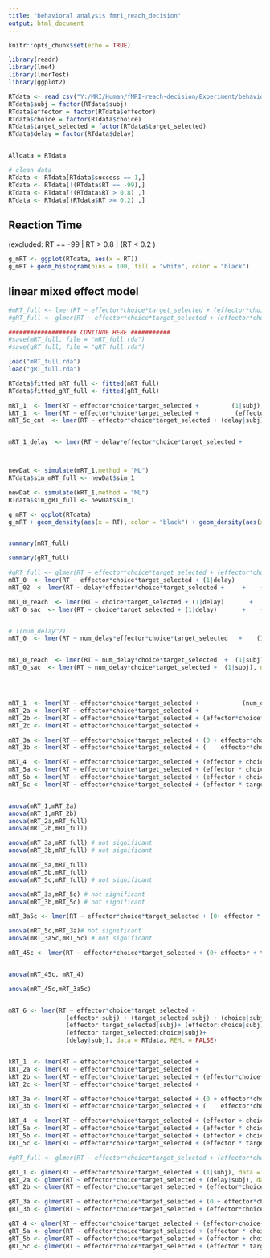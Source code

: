 ```yaml
---
title: "behavioral analysis fmri_reach_decision"
output: html_document
---
```


```r
knitr::opts_chunk$set(echo = TRUE)

library(readr)
library(lme4)
library(lmerTest)
library(ggplot2)

RTdata <- read_csv("Y:/MRI/Human/fMRI-reach-decision/Experiment/behavioral_data/current_dat_file.csv")
RTdata$subj = factor(RTdata$subj)
RTdata$effector = factor(RTdata$effector)
RTdata$choice = factor(RTdata$choice)
RTdata$target_selected = factor(RTdata$target_selected)
RTdata$delay = factor(RTdata$delay)


Alldata = RTdata

# clean data
RTdata <- RTdata[RTdata$success == 1,]
RTdata <- RTdata[!(RTdata$RT == -99),]
RTdata <- RTdata[!(RTdata$RT > 0.8) ,]
RTdata <- RTdata[(RTdata$RT >= 0.2) ,]
```

## Reaction Time

(excluded: RT == -99 | RT > 0.8 | (RT < 0.2 )

```r
g_mRT <- ggplot(RTdata, aes(x = RT))
g_mRT + geom_histogram(bins = 100, fill = "white", color = "black")
```

## linear mixed effect model

```r

#mRT_full <- lmer(RT ~ effector*choice*target_selected + (effector*choice*target_selected|subj) + (delay|subj), data = RTdata, REML = FALSE)
#gRT_full <- glmer(RT ~ effector*choice*target_selected + (effector*choice*target_selected|subj) + (delay|subj), data = RTdata,family = inverse.gaussian)

################### CONTINUE HERE ###########
#save(mRT_full, file = "mRT_full.rda")
#save(gRT_full, file = "gRT_full.rda")

load("mRT_full.rda")
load("gRT_full.rda")

```


```r
RTdata$fitted_mRT_full <- fitted(mRT_full)
RTdata$fitted_gRT_full <- fitted(gRT_full)

mRT_1  <- lmer(RT ~ effector*choice*target_selected +         (1|subj), data = RTdata, REML = FALSE)
kRT_1  <- lmer(RT ~ effector*choice*target_selected +          (effector|subj) + (1|delay), data = RTdata, REML = FALSE)
mRT_5c_cnt  <- lmer(RT ~ effector*choice*target_selected + (delay|subj), data = RTdata, REML = FALSE,control=lmerControl(optimizer="bobyqa"))


mRT_1_delay  <- lmer(RT ~ delay*effector*choice*target_selected +         (1|subj), data = RTdata, REML = FALSE)



newDat <- simulate(mRT_1,method = "ML")
RTdata$sim_mRT_full <- newDat$sim_1

newDat <- simulate(kRT_1,method = "ML")
RTdata$sim_gRT_full <- newDat$sim_1

g_mRT <- ggplot(RTdata)
g_mRT + geom_density(aes(x = RT), color = "black") + geom_density(aes(x = sim_mRT_full), color = "red") + geom_density(aes(x = sim_gRT_full), color = "blue") + xlim(0.2,0.8) + facet_grid(effector~delay)



```

```r
summary(mRT_full)

```

```r
summary(gRT_full)
```

```r
#gRT_full <- glmer(RT ~ effector*choice*target_selected + (effector*choice*target_selected|subj) + (delay|subj), data = RTdata,family = inverse.gaussian)
mRT_0  <- lmer(RT ~ effector*choice*target_selected + (1|delay)       +    (1|subj), data = RTdata, REML = FALSE)
mRT_02  <- lmer(RT ~ delay*effector*choice*target_selected +     +    (1|subj), data = RTdata, REML = FALSE)

mRT_0_reach  <- lmer(RT ~ choice*target_selected + (1|delay)       +    (1|subj), data = RTdata[RTdata$effector == 'reach',], REML = FALSE)
mRT_0_sac  <- lmer(RT ~ choice*target_selected + (1|delay)       +    (1|subj), data = RTdata[RTdata$effector == 'saccade',], REML = FALSE)


# I(num_delay^2)
mRT_0  <- lmer(RT ~ num_delay*effector*choice*target_selected   +    (1|subj), data = RTdata, REML = FALSE)


mRT_0_reach  <- lmer(RT ~ num_delay*choice*target_selected  +  (1|subj), data = RTdata[RTdata$effector == 'reach',], REML = FALSE)
mRT_0_sac  <- lmer(RT ~ num_delay*choice*target_selected +  (1|subj), data = RTdata[RTdata$effector == 'saccade',], REML = FALSE)




mRT_1  <- lmer(RT ~ effector*choice*target_selected +            (num_delay|subj), data = RTdata, REML = FALSE)
mRT_2a <- lmer(RT ~ effector*choice*target_selected +                           (delay|subj), data = RTdata,  REML = FALSE)
mRT_2b <- lmer(RT ~ effector*choice*target_selected + (effector*choice*target_selected|subj), data = RTdata, REML = FALSE)
mRT_2c <- lmer(RT ~ effector*choice*target_selected +                  (effector*delay|subj), data = RTdata, REML = FALSE)

mRT_3a <- lmer(RT ~ effector*choice*target_selected + (0 + effector*choice*target_selected|subj) + (delay|subj), data = RTdata, REML = FALSE)
mRT_3b <- lmer(RT ~ effector*choice*target_selected + (    effector*choice*target_selected|subj) + (0 + delay|subj), data = RTdata, REML = FALSE)

mRT_4  <- lmer(RT ~ effector*choice*target_selected + (effector + choice + target_selected|subj) + (delay|subj), data = RTdata, REML = FALSE)
mRT_5a <- lmer(RT ~ effector*choice*target_selected + (effector * choice + target_selected|subj) + (delay|subj), data = RTdata, REML = FALSE)
mRT_5b <- lmer(RT ~ effector*choice*target_selected + (effector + choice * target_selected|subj) + (delay|subj), data = RTdata, REML = FALSE)
mRT_5c <- lmer(RT ~ effector*choice*target_selected + (effector * target_selected + choice|subj) + (delay|subj), data = RTdata, REML = FALSE)


anova(mRT_1,mRT_2a)
anova(mRT_1,mRT_2b)
anova(mRT_2a,mRT_full)
anova(mRT_2b,mRT_full)

anova(mRT_3a,mRT_full) # not significant
anova(mRT_3b,mRT_full) # not significant

anova(mRT_5a,mRT_full)
anova(mRT_5b,mRT_full)
anova(mRT_5c,mRT_full) # not significant

anova(mRT_3a,mRT_5c) # not significant
anova(mRT_3b,mRT_5c) # not significant

mRT_3a5c <- lmer(RT ~ effector*choice*target_selected + (0+ effector * target_selected + choice|subj) + (delay|subj), data = RTdata, REML = FALSE)

anova(mRT_5c,mRT_3a)# not significant
anova(mRT_3a5c,mRT_5c) # not significant

mRT_45c <- lmer(RT ~ effector*choice*target_selected + (0+ effector + target_selected + choice|subj) + (delay|subj), data = RTdata, REML = FALSE)


anova(mRT_45c, mRT_4) 

anova(mRT_45c,mRT_3a5c) 


mRT_6 <- lmer(RT ~ effector*choice*target_selected + 
                (effector|subj) + (target_selected|subj) + (choice|subj) + 
                (effector:target_selected|subj)+ (effector:choice|subj)+ (target_selected:choice|subj)+ 
                (effector:target_selected:choice|subj)+ 
                (delay|subj), data = RTdata, REML = FALSE)



```

```r
kRT_1  <- lmer(RT ~ effector*choice*target_selected +                          +  (delay|subj), data = RTdata, REML = FALSE)
kRT_2a <- lmer(RT ~ effector*choice*target_selected +                           (delay|subj), data = RTdata,  REML = FALSE)
kRT_2b <- lmer(RT ~ effector*choice*target_selected + (effector*choice*target_selected|subj), data = RTdata, REML = FALSE)
kRT_2c <- lmer(RT ~ effector*choice*target_selected +                  (effector*delay|subj), data = RTdata, REML = FALSE)

kRT_3a <- lmer(RT ~ effector*choice*target_selected + (0 + effector*choice*target_selected|subj) + (1|delay/subj), data = RTdata, REML = FALSE)
kRT_3b <- lmer(RT ~ effector*choice*target_selected + (    effector*choice*target_selected|subj) + (0 + delay|subj), data = RTdata, REML = FALSE)

kRT_4  <- lmer(RT ~ effector*choice*target_selected + (effector + choice + target_selected|subj) +   (1|delay), data = RTdata, REML = FALSE)
kRT_5a <- lmer(RT ~ effector*choice*target_selected + (effector * choice + target_selected|subj) + (delay|subj), data = RTdata, REML = FALSE)
kRT_5b <- lmer(RT ~ effector*choice*target_selected + (effector + choice * target_selected|subj) + (delay|subj), data = RTdata, REML = FALSE)
kRT_5c <- lmer(RT ~ effector*choice*target_selected + (effector * target_selected + choice|subj) + (delay|subj), data = RTdata, REML = FALSE)


```


```r
#gRT_full <- glmer(RT ~ effector*choice*target_selected + (effector*choice*target_selected|subj) + (delay|subj), data = RTdata,family = inverse.gaussian)

gRT_1 <- glmer(RT ~ effector*choice*target_selected + (1|subj), data = RTdata, family = inverse.gaussian)
gRT_2a <- glmer(RT ~ effector*choice*target_selected + (delay|subj), data = RTdata,  family = inverse.gaussian)
gRT_2b <- glmer(RT ~ effector*choice*target_selected + (effector*choice*target_selected|subj), data = RTdata, family = inverse.gaussian)

gRT_3a <- glmer(RT ~ effector*choice*target_selected + (0 + effector*choice*target_selected|subj) + (delay|subj), data = RTdata, family = inverse.gaussian)
gRT_3b <- glmer(RT ~ effector*choice*target_selected + (effector*choice*target_selected|subj) + (0 + delay|subj), data = RTdata, family = inverse.gaussian)

gRT_4 <- glmer(RT ~ effector*choice*target_selected + (effector+choice+target_selected|subj) + (delay|subj), data = RTdata, family = inverse.gaussian)
gRT_5a <- glmer(RT ~ effector*choice*target_selected + (effector * choice + target_selected|subj) + (delay|subj), data = RTdata, family = inverse.gaussian)
gRT_5b <- glmer(RT ~ effector*choice*target_selected + (effector + choice * target_selected|subj) + (delay|subj), data = RTdata, family = inverse.gaussian)
gRT_5c <- glmer(RT ~ effector*choice*target_selected + (effector * target_selected + choice|subj) + (delay|subj), data = RTdata, family = inverse.gaussian)
```


